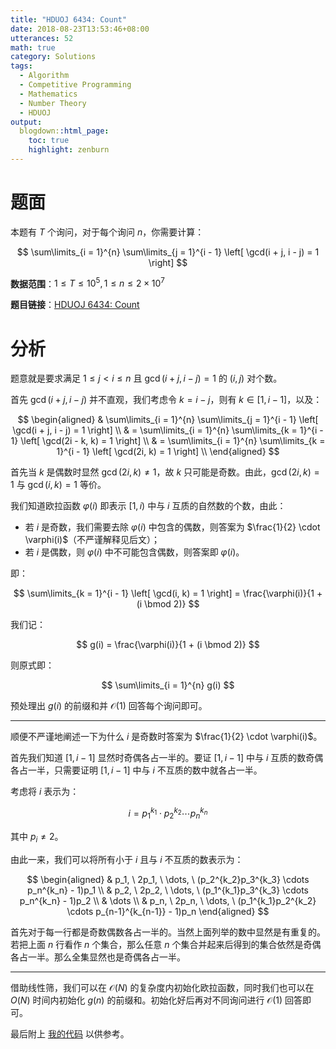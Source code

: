 ```yaml
---
title: "HDUOJ 6434: Count"
date: 2018-08-23T13:53:46+08:00
utterances: 52
math: true
category: Solutions
tags: 
  - Algorithm
  - Competitive Programming
  - Mathematics
  - Number Theory
  - HDUOJ
output:
  blogdown::html_page:
    toc: true
    highlight: zenburn
---
```


# 题面

本题有 $T$ 个询问，对于每个询问 $n$，你需要计算：

$$
\sum\limits_{i = 1}^{n} \sum\limits_{j = 1}^{i - 1} \left[ \gcd(i + j, i - j) = 1 \right]
$$

**数据范围**：$1 \le T \le 10^5, 1 \le n \le 2 \times 10^7$

**题目链接**：[HDUOJ 6434: Count](http://acm.hdu.edu.cn/showproblem.php?pid=6434)

# 分析

题意就是要求满足 $1 \le j < i \le n$ 且 $\gcd(i + j, i - j) = 1$ 的 $(i, j)$ 对个数。

首先 $\gcd(i + j, i - j)$ 并不直观，我们考虑令 $k = i - j$，则有 $k \in [1, i - 1]$，以及：

$$
\begin{aligned}
& \sum\limits_{i = 1}^{n} \sum\limits_{j = 1}^{i - 1} \left[ \gcd(i + j, i - j) = 1 \right] \\
& = \sum\limits_{i = 1}^{n} \sum\limits_{k = 1}^{i - 1} \left[ \gcd(2i - k, k) = 1 \right] \\
& = \sum\limits_{i = 1}^{n} \sum\limits_{k = 1}^{i - 1} \left[ \gcd(2i, k) = 1 \right] \\
\end{aligned}
$$

首先当 $k$ 是偶数时显然 $\gcd(2i, k) \neq 1$，故 $k$ 只可能是奇数。由此，$\gcd(2i, k) = 1$ 与 $\gcd(i, k) = 1$ 等价。

我们知道欧拉函数 $\varphi(i)$ 即表示 $[1, i)$ 中与 $i$ 互质的自然数的个数，由此：

- 若 $i$ 是奇数，我们需要去除 $\varphi(i)$ 中包含的偶数，则答案为 $\frac{1}{2} \cdot \varphi(i)$（不严谨解释见后文）；
- 若 $i$ 是偶数，则 $\varphi(i)$ 中不可能包含偶数，则答案即 $\varphi(i)$。

即：

$$
\sum\limits_{k = 1}^{i - 1} \left[ \gcd(i, k) = 1 \right] = \frac{\varphi(i)}{1 + (i \bmod 2)}
$$

我们记：

$$
g(i) = \frac{\varphi(i)}{1 + (i \bmod 2)}
$$

则原式即：

$$
\sum\limits_{i = 1}^{n} g(i)
$$

预处理出 $g(i)$ 的前缀和并 $\mathcal{O}(1)$ 回答每个询问即可。

---

顺便不严谨地阐述一下为什么 $i$ 是奇数时答案为 $\frac{1}{2} \cdot \varphi(i)$。

首先我们知道 $[1, i -1]$ 显然时奇偶各占一半的。要证 $[1, i - 1]$ 中与 $i$ 互质的数奇偶各占一半，只需要证明 $[1, i - 1]$ 中与 $i$ 不互质的数中就各占一半。

考虑将 $i$ 表示为：

$$
i = p_1^{k_1} \cdot p_2^{k_2} \cdots p_n^{k_n}
$$

其中 $p_i \neq 2$。

由此一来，我们可以将所有小于 $i$ 且与 $i$ 不互质的数表示为：

$$
\begin{aligned}
& p_1, \ 2p_1, \ \dots, \ (p_2^{k_2}p_3^{k_3} \cdots p_n^{k_n} - 1)p_1 \\
& p_2, \ 2p_2, \ \dots, \ (p_1^{k_1}p_3^{k_3} \cdots p_n^{k_n} - 1)p_2 \\
& \dots \\
& p_n, \ 2p_n, \ \dots, \ (p_1^{k_1}p_2^{k_2} \cdots p_{n-1}^{k_{n-1}} - 1)p_n
\end{aligned}
$$

首先对于每一行都是奇数偶数各占一半的。当然上面列举的数中显然是有重复的。若把上面 $n$ 行看作 $n$ 个集合，那么任意 $n$ 个集合并起来后得到的集合依然是奇偶各占一半。那么全集显然也是奇偶各占一半。

---

借助线性筛，我们可以在 $\mathcal{O}(N)$ 的复杂度内初始化欧拉函数，同时我们也可以在 $O(N)$ 时间内初始化 $g(n)$ 的前缀和。初始化好后再对不同询问进行 $\mathcal{O}(1)$ 回答即可。

最后附上 [我的代码](https://github.com/codgician/Competitive-Programming/blob/master/HDUOJ/6434/euler's_totient_function.cpp) 以供参考。
